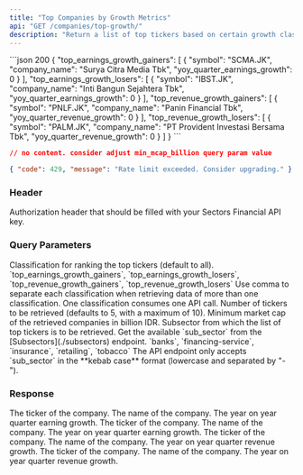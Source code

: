 ```yaml
---
title: "Top Companies by Growth Metrics"
api: "GET /companies/top-growth/"
description: "Return a list of top tickers based on certain growth classification (earning growth gainers / losers or revenue growth gainers / losers)"
---
```


<ResponseExample>
```json 200
{
  "top_earnings_growth_gainers": [
    {
      "symbol": "SCMA.JK",
      "company_name": "Surya Citra Media Tbk",
      "yoy_quarter_earnings_growth": 0
    }
  ],
  "top_earnings_growth_losers": [
    {
      "symbol": "IBST.JK",
      "company_name": "Inti Bangun Sejahtera Tbk",
      "yoy_quarter_earnings_growth": 0
    }
  ],
  "top_revenue_growth_gainers": [
    {
      "symbol": "PNLF.JK",
      "company_name": "Panin Financial Tbk",
      "yoy_quarter_revenue_growth": 0
    }
  ],
  "top_revenue_growth_losers": [
    {
      "symbol": "PALM.JK",
      "company_name": "PT Provident Investasi Bersama Tbk",
      "yoy_quarter_revenue_growth": 0
    }
  ]
}
```

```json 204
// no content. consider adjust min_mcap_billion query param value
```

```json 429
{ "code": 429, "message": "Rate limit exceeded. Consider upgrading." }
```

</ResponseExample>

### Header

<ParamField header="Authorization" type="string" required>
  Authorization header that should be filled with your Sectors Financial API
  key.
</ParamField>

### Query Parameters

<ParamField query="classifications" type="string" default="all">
  Classification for ranking the top tickers (default to all).
  <AccordionGroup>
    <Accordion title="Available classifications">
      `top_earnings_growth_gainers`, `top_earnings_growth_losers`,
      `top_revenue_growth_gainers`, `top_revenue_growth_losers`
    </Accordion>
    <Accordion title="Format">
      Use comma to separate each classification when retrieving data of more
      than one classification.
    </Accordion>
    <Accordion title="API call consumption">
      One classification consumes one API call.
    </Accordion>
  </AccordionGroup>
</ParamField>

<ParamField query="n_stock" type="integer" default="5">
  Number of tickers to be retrieved (defaults to 5, with a maximum of 10).
</ParamField>

<ParamField query="min_mcap_billion" type="integer" default="5000">
  Minimum market cap of the retrieved companies in billion IDR.
</ParamField>

<ParamField query="sub_sector" type="string">
  Subsector from which the list of top tickers is to be retrieved.
  <AccordionGroup>
    <Accordion title="Get the available sub_sector">
      Get the available `sub_sector` from the [Subsectors](./subsectors)
      endpoint.
    </Accordion>
    <Accordion title="Examples of the sub_sector">
      `banks`, `financing-service`, `insurance`, `retailing`, `tobacco`
    </Accordion>
    <Accordion title="Format">
      The API endpoint only accepts `sub_sector` in the **kebab case** format
      (lowercase and separated by "-").
    </Accordion>
  </AccordionGroup>
</ParamField>

### Response

<ResponseField name="top_earnings_growth_gainers" type="EarningGrowthData[]">
  <Expandable title="properties">
    <ResponseField name="EarningGrowthData.symbol" type="string" required>
      The ticker of the company.
    </ResponseField>
    <ResponseField name="EarningGrowthData.company_name" type="string" required>
      The name of the company.
    </ResponseField>
    <ResponseField
      name="EarningGrowthData.yoy_quarter_earnings_growth"
      type="float"
      required
    >
      The year on year quarter earning growth.
    </ResponseField>
  </Expandable>
</ResponseField>

<ResponseField name="top_earnings_growth_losers" type="EarningGrowthData[]">
  <Expandable title="properties">
    <ResponseField name="EarningGrowthData.symbol" type="string" required>
      The ticker of the company.
    </ResponseField>
    <ResponseField name="EarningGrowthData.company_name" type="string" required>
      The name of the company.
    </ResponseField>
    <ResponseField
      name="EarningGrowthData.yoy_quarter_earnings_growth"
      type="float"
      required
    >
      The year on year quarter earning growth.
    </ResponseField>
  </Expandable>
</ResponseField>

<ResponseField name="top_revenue_growth_gainers" type="RevenueGrowthData[]">
  <Expandable title="properties">
    <ResponseField name="RevenueGrowthData.symbol" type="string" required>
      The ticker of the company.
    </ResponseField>
    <ResponseField name="RevenueGrowthData.company_name" type="string" required>
      The name of the company.
    </ResponseField>
    <ResponseField
      name="RevenueGrowthData.yoy_quarter_revenue_growth"
      type="float"
      required
    >
      The year on year quarter revenue growth.
    </ResponseField>
  </Expandable>
</ResponseField>

<ResponseField name="top_revenue_growth_losers" type="RevenueGrowthData[]">
  <Expandable title="properties">
    <ResponseField name="RevenueGrowthData.symbol" type="string" required>
      The ticker of the company.
    </ResponseField>
    <ResponseField name="RevenueGrowthData.company_name" type="string" required>
      The name of the company.
    </ResponseField>
    <ResponseField
      name="RevenueGrowthData.yoy_quarter_revenue_growth"
      type="float"
      required
    >
      The year on year quarter revenue growth.
    </ResponseField>
  </Expandable>
</ResponseField>
